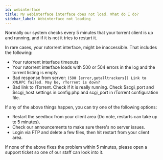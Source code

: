 ```yaml
---
id: webinterface
title: My webinterface interface does not load. What do I do?
sidebar_label: Webinterface not loading
---
```

Normally our system checks every 5 minutes that your torrent client is up and running, and if it is not it tries to restart it.

In rare cases, your rutorrent interface, might be inaccessible. That includes the following:
* Your rutorrent interface timeouts
* Your rutorrent interface loads with 500 or 504 errors in the log and the torrent listing is empty
* Bad response from server: `(500 [error,getalltrackers]) Link to XMLRPC failed. May be, rTorrent is down?`
* Bad link to rTorrent. Check if it is really running. Check $scgi_port and $scgi_host settings in config.php and scgi_port in rTorrent configuration file.

If any of the above things happen, you can try one of the following options:
* Restart the seedbox from your client area (Do note, restarts can take up to 5 minutes).
* Check our announcements to make sure there's no server issues.
* Login via FTP and delete a few files, then hit restart from your client area.

If none of the above fixes the problem within 5 minutes, please open a support ticket so one of our staff can look into it.